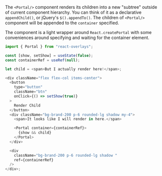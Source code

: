 The `<Portal/>` component renders its children into a new "subtree" outside of current component hierarchy.
You can think of it as a declarative `appendChild()`, or jQuery's `$().appendTo()`.
The children of `<Portal/>` component will be appended to the `container` specified.

The component is a light wrapper around `React.createPortal` with some conveniences around
specifying and waiting for the container element.

```js renderAsComponent
import { Portal } from "react-overlays";

const [show, setShow] = useState(false);
const containerRef = useRef(null);

let child = <span>But I actually render here!</span>;

<div className="flex flex-col items-center">
  <button
    type="button"
    className="btn"
    onClick={() => setShow(true)}
  >
    Render Child
  </button>
  <div className="bg-brand-200 p-6 rounded-lg shadow my-4">
    <span>It looks like I will render in here.</span>

    <Portal container={containerRef}>
      {show && child}
    </Portal>
  </div>

  <div
    className="bg-brand-200 p-6 rounded-lg shadow "
    ref={containerRef}
  />
</div>;
```

